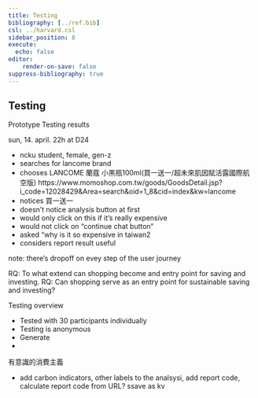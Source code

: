 ```yaml
---
title: Testing
bibliography: [../ref.bib]
csl: ../harvard.csl
sidebar_position: 8
execute:
  echo: false
editor:
    render-on-save: false
suppress-bibliography: true
---
```


## Testing

Prototype Testing results

sun, 14. april. 22h at D24

- ncku student, female, gen-z
- searches for lancome brand
- chooses LANCOME 蘭蔻 小黑瓶100ml(買一送一/超未來肌因賦活露國際航空版) https://www.momoshop.com.tw/goods/GoodsDetail.jsp?i_code=12028429&Area=search&oid=1_8&cid=index&kw=lancome
- notices 買一送一 
- doesn't notice analysis button at first
- would only click on this if it's really expensive
- would not click on "continue chat button"
- asked "why is it so expensive in taiwan2
- considers report result useful



note: there's dropoff on evey step of the user journey





RQ: To what extend can shopping become and entry point for saving and investing.
RQ: Can shopping serve as an entry point for sustainable saving and investing?




Testing overview

- Tested with 30 participants individually
- Testing is anonymous
- Generate 
- 


有意識的消費主義



-	add carbon indicators, other labels to the analsysi, add report code, calculate report code from URL? ssave as kv

